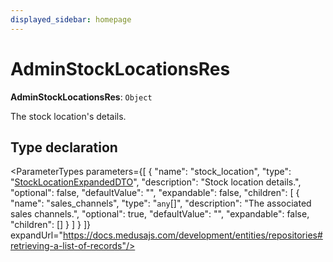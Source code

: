 ```yaml
---
displayed_sidebar: homepage
---
```



# AdminStockLocationsRes

 **AdminStockLocationsRes**: `Object`

The stock location's details.

## Type declaration

<ParameterTypes parameters={[
  {
    "name": "stock_location",
    "type": "[StockLocationExpandedDTO](medusa.StockLocationExpandedDTO.mdx)",
    "description": "Stock location details.",
    "optional": false,
    "defaultValue": "",
    "expandable": false,
    "children": [
      {
        "name": "sales_channels",
        "type": "`any`[]",
        "description": "The associated sales channels.",
        "optional": true,
        "defaultValue": "",
        "expandable": false,
        "children": []
      }
    ]
  }
]} expandUrl="https://docs.medusajs.com/development/entities/repositories#retrieving-a-list-of-records"/>
